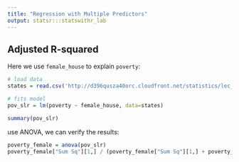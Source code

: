 ```yaml
---
title: "Regression with Multiple Predictors"
output: statsr:::statswithr_lab
---
```


## Adjusted R-squared


Here we use `female_house` to explain `poverty`:

```r
# load data
states = read.csv('http://d396qusza40orc.cloudfront.net/statistics/lec_resources/states.csv')

# fits model
pov_slr = lm(poverty ~ female_house, data=states)

summary(pov_slr)
```

use ANOVA, we can verify the results:

```r
poverty_female = anova(pov_slr)
poverty_female["Sum Sq"][1,] / (poverty_female["Sum Sq"][1,] + poverty_female["Sum Sq"][2,])

```

